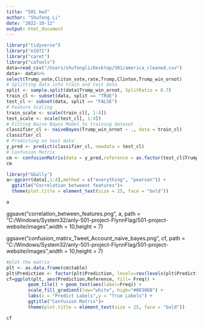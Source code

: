 ```yaml
---
title: "501 hw3"
author: "Shufeng Li"
date: "2022-10-12"
output: html_document
---
```


```r

library("tidyverse")
library("e1071")
library("caret")
library("caTools")
data=read_csv("/Users/shufengli/Desktop/501/america_cleaned.csv")
data<- data%>%
select(Trump_vote,Cliton_vote,rate,Trump,Clinton,Trump_win_ornot)
# Splitting data into train and test data
split <- sample.split(data$Trump_win_ornot, SplitRatio = 0.7)
train_cl <- subset(data, split == "TRUE")
test_cl <- subset(data, split == "FALSE")
# Feature Scaling
train_scale <- scale(train_cl[, 1:4])
test_scale <- scale(test_cl[, 1:4])
# Fitting Naive Bayes Model to training dataset
classifier_cl <- naiveBayes(Trump_win_ornot ~ ., data = train_cl)
classifier_cl
# Predicting on test data'
y_pred <- predict(classifier_cl, newdata = test_cl)
# Confusion Matrix
cm <- confusionMatrix(data = y_pred,reference = as.factor(test_cl$Trump_win_ornot))
cm
```

```r
library("GGally")
a<-ggcorr(data[,1:4],method = c("everything", "pearson")) +
  ggtitle("Correlation betweent features")+
  theme(plot.title = element_text(size = 25, face = "bold"))

a
```
ggsave("correlation_between_features.png", a, path = "C:/Windows/System32/anly-501-project-FlynnFlag/501-project-website/images",width = 10,height = 7)

ggsave("confusion_matirx_Tweet_Account_naive_bayes.png", cf, path = "C:/Windows/System32/anly-501-project-FlynnFlag/501-project-website/images",width = 10,height = 7)

```r
#plot the matrix
plt <- as.data.frame(cm$table)
plt$Prediction <- factor(plt$Prediction, levels=rev(levels(plt$Prediction)))
cf=ggplot(plt, aes(Prediction,Reference, fill= Freq)) +
        geom_tile() + geom_text(aes(label=Freq)) +
        scale_fill_gradient(low="white", high="#08306B") +
        labs(x = "Predict Labels",y = "True Labels") +
        ggtitle("Confusion Matrix")+
        theme(plot.title = element_text(size = 25, face = "bold"))

cf
```

